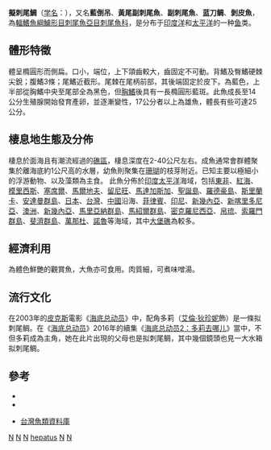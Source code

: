 {{Speciesbox
| taxon = Paracanthurus hepatus
| image = Paletten-Doktorfisch Münster.JPG
| status = LC
| status_system = iucn2.3
| binomial_authority = [[林奈|Linnaeus]], 1766
}}

'''擬刺尾鯛'''（[[学名|学名]]：{{lang|la|'''''Paracanthurus hepatus'''''}}），又名'''藍倒吊'''、'''黃尾副刺尾魚'''、'''副刺尾魚'''、'''蓝刀鲷'''、'''剝皮魚'''，為[[輻鰭魚綱|輻鰭魚綱]][[鱸形目|鱸形目]][[刺尾魚亞目|刺尾魚亞目]][[刺尾魚科|刺尾魚科]]，是分布于[[印度洋|印度洋]]和[[太平洋|太平洋]]的一种[[鱼|鱼]]类。

== 體形特徵 ==
體呈橢圓形而側扁。口小，端位，上下頜齒較大，齒固定不可動。背鰭及臀鰭硬棘尖銳；腹鰭3條；尾鰭近截形。尾棘在尾柄前部，其後端固定於皮下。為藍色，上半部從胸鰭中央至尾部全為黑色，但[[胸鰭|胸鰭]]後具有一長橢圓形藍斑。此魚成長至14公分生殖腺開始發育產卵，並逐漸變性，17公分者以上為雄魚，體長有些可達25公分。

== 棲息地生態及分佈 ==
棲息於面海且有潮流經過的[[礁|礁區]]，棲息深度在2-40公尺左右。成魚通常會群體聚集於離海底約1公尺高的水層，幼魚則聚集在[[珊瑚|珊瑚]]的枝芽附近。已知主要以極細小的浮游動物、以及藻類為主食。 此魚分佈於[[印度|印度]][[太平洋|太平洋]]海域，包括[[東非|東非]]、[[紅海|紅海]]、[[模里西斯|模里西斯]]、[[塞席爾|塞席爾]]、[[馬爾地夫|馬爾地夫]]、[[留尼旺|留尼旺]]、[[馬達加斯加|馬達加斯加]]、[[聖誕島|聖誕島]]、[[羅德豪島|羅德豪島]]、[[斯里蘭卡|斯里蘭卡]]、[[安達曼群島|安達曼群島]]、[[日本|日本]]、[[台灣|台灣]]、[[中國|中國]]沿海、[[菲律賓|菲律賓]]、[[印尼|印尼]]、[[新幾內亞|新幾內亞]]、[[新喀里多尼亞|新喀里多尼亞]]、[[澳洲|澳洲]]、[[新幾內亞|新幾內亞]]、[[馬里亞納群島|馬里亞納群島]]、[[馬紹爾群島|馬紹爾群島]]、[[密克羅尼西亞|密克羅尼西亞]]、[[帛琉|帛琉]]、[[索羅門群島|索羅門群島]]、[[斐濟群島|斐濟群島]]、[[萬那杜|萬那杜]]、[[諾魯|諾魯]]等海域，其中[[大堡礁|大堡礁]]為較多。

==經濟利用==
為體色鮮艷的觀賞魚，大魚亦可食用。肉質細，可煮味噌湯。

==流行文化==
在2003年的[[皮克斯动画工作室|皮克斯]]電影《[[海底总动员|海底总动员]]》中，配角多莉（[[艾倫·狄珍妮|艾倫·狄珍妮]]飾）是一條拟刺尾鲷。在《[[海底总动员|海底总动员]]》2016年的續集《[[海底总动员2：多莉去哪儿|海底总动员2：多莉去哪儿]]》當中，不但多莉成為主角，她在此片出現的父母也是拟刺尾鲷，其中幾個鏡頭也見一大水箱拟刺尾鲷。

== 參考 ==
{{refbegin}}
* {{ITIS|ID=172320|taxon=''Paracanthurus hepatus''|downloaded=2007年3月17日}}
* {{TaiBNET| zh=擬刺尾鯛 | id=381292 | binomial=Paracanthurus hepatus | authority=Linnaeus, 1766 | var= | accessdate=2013-01-24}}
{{refend}}
*[http://fishdb.sinica.edu.tw/ 台灣魚類資料庫] {{Wayback|url=http://fishdb.sinica.edu.tw/ |date=20160304193340 }}

{{Taxonbar|from=Q278307}}

{{DEFAULTSORT:Paracanthurus hepatus}}
[[Category:IUCN红色名录无危物种|N]]
[[Category:觀賞魚|N]]
[[Category:食用魚|N]]
[[Category:副刺尾鱼属|hepatus]]
[[Category:卡尔·林奈命名的生物分类|N]]
[[Category:1766年描述的鱼类|N]]